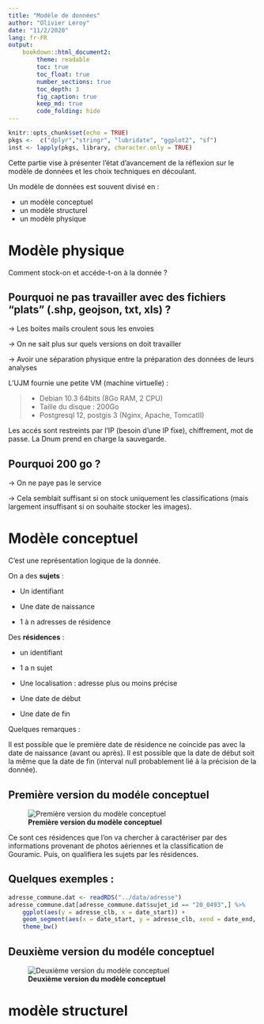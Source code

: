 ```yaml
---
title: "Modèle de données"
author: "Olivier Leroy"
date: "11/2/2020"
lang: fr-FR
output: 
    bookdown::html_document2:
        theme: readable
        toc: true
        toc_float: true
        number_sections: true
        toc_depth: 3
        fig_caption: true
        keep_md: true
        code_folding: hide
---
```



```r
knitr::opts_chunk$set(echo = TRUE)
pkgs <-  c("dplyr","stringr", "lubridate", "ggplot2", "sf")
inst <- lapply(pkgs, library, character.only = TRUE)
```

Cette partie vise à présenter l'état d'avancement de la réflexion sur le modèle de données et les choix techniques en découlant.

Un modèle de données est souvent divisé en :

- un modèle conceptuel
- un modèle structurel 
- un modèle physique

# Modèle physique

Comment stock-on et accéde-t-on à la donnée ? 

## Pourquoi ne pas travailler avec des fichiers "plats" (.shp, geojson, txt, xls) ? 

&rarr; Les boites mails croulent sous les envoies 

&rarr; On ne sait plus sur quels versions on doit travailler

&rarr; Avoir une séparation physique entre la préparation des données de leurs analyses

L'UJM fournie une petite VM (machine virtuelle) : 


> * Debian 10.3 64bits (8Go RAM, 2 CPU)
> * Taille du disque  : 200Go
> * Postgresql 12, postgis 3 (Nginx, Apache, TomcatII)

Les accés sont restreints par l'IP (besoin d'une IP fixe), chiffrement, mot de passe. La Dnum prend en charge la sauvegarde. 

## Pourquoi 200 go ?

&rarr; On ne paye pas le service

&rarr; Cela semblait suffisant si on stock uniquement les classifications (mais largement insuffisant si on souhaite stocker les images).

# Modèle conceptuel

C'est une représentation logique de la donnée.

On a des **sujets** : 

* Un identifiant

* Une date de naissance

* 1 à n adresses de résidence 


Des **résidences** :

* un identifiant 

* 1 a n sujet 

* Une localisation : adresse plus ou moins précise

* Une date de début 

* Une date de fin



Quelques remarques :

Il est possible que le première date de résidence ne coincide pas avec la date de naissance (avant ou après). Il est possible que la date de début soit la même que la date de fin (interval null probablement lié à la précision de la donnée). 

## Première version du modéle conceptuel

![**Première version du modèle conceptuel**](/home/defuneste/Documents/recherche/gouramic/rapport/test.jpg#center)


Ce sont ces résidences que l'on va chercher à caractériser par des informations provenant de photos aériennes et la classification de Gouramic. Puis, on qualifiera les sujets par les résidences. 

## Quelques exemples :

```r
adresse_commune.dat <- readRDS("../data/adresse")
adresse_commune.dat[adresse_commune.dat$sujet_id == "20_0493",] %>% 
    ggplot(aes(y = adresse_clb, x = date_start)) +
    geom_segment(aes(x = date_start, y = adresse_clb, xend = date_end, yend = adresse_clb, col = as.factor(adresse_jointives), lwd = 1)) +
    theme_bw()
```

## Deuxième version du modéle conceptuel

![**Deuxième version du modèle conceptuel**](/home/defuneste/Documents/recherche/gouramic/rapport/modele-logique-2-1.jpg#center)


# modèle structurel 
